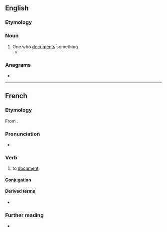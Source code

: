 ==English==

===Etymology===
{{suffix|document|er|lang=en}}

===Noun===
{{en-noun}}

# One who [[document]]s something
#* {{quote-journal|lang=en|1988|June 10|Justin Hayford|The Human Radio|Chicago Reader|url=https://securesite.chireader.com/cgi-bin/Archive/abridged2.bat?path=1988/880610/SHERRI
|passage=But Osterman is not merely a '''documenter''', preserving the lost art form of the radio drama.}}

===Anagrams===
* {{anagrams|en|a=cdeemnortu|redocument}}

----

==French==

===Etymology===
From {{suffix|fr|document|er}}.

===Pronunciation===
* {{IPA|/dɔ.ky.mɑ̃.te/|lang=fr}}

===Verb===
{{fr-verb}}

# to [[document]] {{gloss|to record in documents}}

====Conjugation====
{{fr-conj-auto}}

====Derived terms====
* {{l|fr|documentation}}

===Further reading===
* {{R:TLFi}}